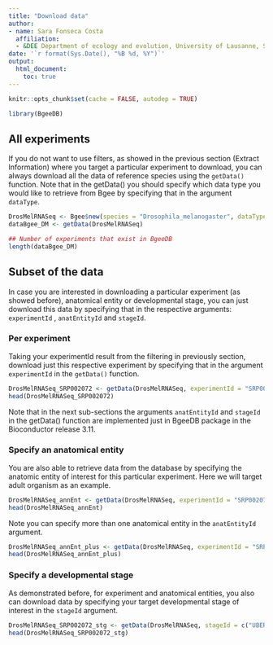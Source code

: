 ```yaml
---
title: "Download data"
author: 
- name: Sara Fonseca Costa
  affiliation:
  - &DEE Department of ecology and evolution, University of Lausanne, Switzerland
date: '`r format(Sys.Date(), "%B %d, %Y")`'
output:
  html_document:
    toc: true
---
```


```r
knitr::opts_chunk$set(cache = FALSE, autodep = TRUE)
```

```r
library(BgeeDB)
```

## All experiments

If you do not want to use filters, as showed in the previous section (Extract Information) where you target a particular experiment to download, you can always download all the data of reference species using the `getData()` function.
Note that in the getData() you should specify which data type you would like to retrieve from Bgee by specifying that in the argument `dataType`. 

```r
DrosMelRNASeq <- Bgee$new(species = "Drosophila_melanogaster", dataType = "rna_seq")
dataBgee_DM <- getData(DrosMelRNASeq)

## Number of experiments that exist in BgeeDB
length(dataBgee_DM)
```

## Subset of the data

In case you are interested in downloading a particular experiment (as showed before), anatomical entity or developmental stage, you can just download this data by specifying that in the respective arguments: `experimentId` , `anatEntityId` and `stageId`. 

### Per experiment

Taking your experimentId result from the filtering in previously section, download just this respective experiment by specifying that in the argument `experimentId` in the `getData()` function.

```r
DrosMelRNASeq_SRP002072 <- getData(DrosMelRNASeq, experimentId = "SRP002072")
head(DrosMelRNASeq_SRP002072)
```

Note that in the next sub-sections the arguments `anatEntityId` and `stageId` in the getData() function are implemented just in BgeeDB package in the Bioconductor release 3.11.

### Specify an anatomical entity

You are also able to retrieve data from the database by specifying the anatomic entity of interest for this particular experiment. Here we will target adult organism as an example.

```r
DrosMelRNASeq_annEnt <- getData(DrosMelRNASeq, experimentId = "SRP002072", anatEntityId = "UBERON:0007023")
head(DrosMelRNASeq_annEnt)
```

Note you can specify more than one anatomical entity in the `anatEntityId` argument.

```r
DrosMelRNASeq_annEnt_plus <- getData(DrosMelRNASeq, experimentId = "SRP002072", anatEntityId = c("UBERON:0007023","UBERON:0000922","UBERON:0002548"))
head(DrosMelRNASeq_annEnt_plus)
```

### Specify a developmental stage

As demonstrated before, for experiment and anatomical entities, you also can download data by specifying your target developmental stage of interest in the `stageId` argument.

```r
DrosMelRNASeq_SRP002072_stg <- getData(DrosMelRNASeq, stageId = c("UBERON:0000068","FBdv:00005341"))
head(DrosMelRNASeq_SRP002072_stg)
```


